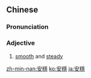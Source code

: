 {{also|安稳}}
==Chinese==
{{zh-forms|s=安稳}}

===Pronunciation===
{{zh-pron
|m=ānwěn
|c=on1 wan2
|h=pfs=ôn-vún
|mn=an-ún
|cat=a
}}

===Adjective===
{{zh-adj}}

# {{lb|zh|Advanced Mandarin}} [[smooth]] and [[steady]]

[[zh-min-nan:安穩]]
[[ko:安穩]]
[[ja:安穩]]